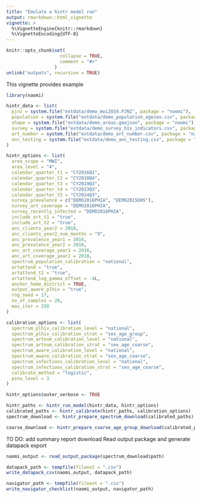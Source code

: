 ```yaml
---
title: "Emulate a hintr model run"
output: rmarkdown::html_vignette
vignette: >
  %\VignetteEngine{knitr::rmarkdown}
  %\VignetteEncoding{UTF-8}
---
```


```r
knitr::opts_chunk$set(
                    collapse = TRUE,
                    comment = "#>"
                  )
unlink("outputs", recursive = TRUE)
```



This vignette provides example

```r

library(naomi)

```
```r
hintr_data <- list(
  pjnz = system.file("extdata/demo_mwi2019.PJNZ", package = "naomi"),
  population = system.file("extdata/demo_population_agesex.csv", package = "naomi"),
  shape = system.file("extdata/demo_areas.geojson", package = "naomi"),
  survey = system.file("extdata/demo_survey_hiv_indicators.csv", package = "naomi"),
  art_number = system.file("extdata/demo_art_number.csv", package = "naomi"),
  anc_testing = system.file("extdata/demo_anc_testing.csv", package = "naomi")
)

hintr_options <- list(
  area_scope = "MWI",
  area_level = "4",
  calendar_quarter_t1 = "CY2016Q1",
  calendar_quarter_t2 = "CY2018Q4",
  calendar_quarter_t3 = "CY2019Q3",
  calendar_quarter_t4 = "CY2023Q3",
  calendar_quarter_t5 = "CY2024Q3",  
  survey_prevalence = c("DEMO2016PHIA", "DEMO2015DHS"),
  survey_art_coverage = "DEMO2016PHIA",
  survey_recently_infected = "DEMO2016PHIA",
  include_art_t1 = "true",
  include_art_t2 = "true",
  anc_clients_year2 = 2018,
  anc_clients_year2_num_months = "9",
  anc_prevalence_year1 = 2016,
  anc_prevalence_year2 = 2018,
  anc_art_coverage_year1 = 2016,
  anc_art_coverage_year2 = 2018,
  spectrum_population_calibration = "national",
  artattend = "true",
  artattend_t2 = "true",
  artattend_log_gamma_offset = -4L,
  anchor_home_district = TRUE,
  output_aware_plhiv = "true",
  rng_seed = 17,
  no_of_samples = 20,
  max_iter = 250
)

calibration_options <- list(
  spectrum_plhiv_calibration_level = "national",
  spectrum_plhiv_calibration_strat = "sex_age_group",
  spectrum_artnum_calibration_level = "national",
  spectrum_artnum_calibration_strat = "sex_age_coarse",
  spectrum_aware_calibration_level = "national",
  spectrum_aware_calibration_strat = "sex_age_coarse",
  spectrum_infections_calibration_level = "national",
  spectrum_infections_calibration_strat = "sex_age_coarse",
  calibrate_method = "logistic", 
  psnu_level = 3
)

hintr_options$outer_verbose <- TRUE

hintr_paths <- hintr_run_model(hintr_data, hintr_options)
calibrated_paths <- hintr_calibrate(hintr_paths, calibration_options)
spectrum_download <- hintr_prepare_spectrum_download(calibrated_paths)

coarse_download <- hintr_prepare_coarse_age_group_download(calibrated_paths)
```

TO DO: add summary report download
Read output package and generate datapack export

```r
naomi_output <- read_output_package(spectrum_download$path)

datapack_path <- tempfile(fileext = ".csv")
write_datapack_csv(naomi_output, datapack_path)

navigator_path <- tempfile(fileext = ".csv")
write_navigator_checklist(naomi_output, navigator_path)
```

